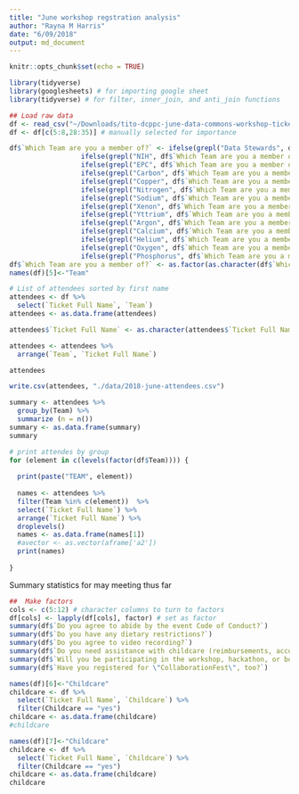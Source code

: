 ```yaml
---
title: "June workshop regstration analysis"
author: "Rayna M Harris"
date: "6/09/2018"
output: md_document
---
```


```r
knitr::opts_chunk$set(echo = TRUE)

library(tidyverse)
library(googlesheets) # for importing google sheet
library(tidyverse) # for filter, inner_join, and anti_join functions
```


```r
## Load raw data
df <- read_csv("~/Downloads/tito-dcppc-june-data-commons-workshop-tickets-for-rayna-harris-gmail-com-1098515.csv")
df <- df[c(5:8,28:35)] # manually selected for importance
```


```r
df$`Which Team are you a member of?` <- ifelse(grepl("Data Stewards", df$`Which Team are you a member of?`), "Data Stewards",
                  ifelse(grepl("NIH", df$`Which Team are you a member of?`), "Hydrogen",
                  ifelse(grepl("EPC", df$`Which Team are you a member of?`), "EPC",
                  ifelse(grepl("Carbon", df$`Which Team are you a member of?`), "Carbon",
                  ifelse(grepl("Copper", df$`Which Team are you a member of?`), "Copper",
                  ifelse(grepl("Nitrogen", df$`Which Team are you a member of?`), "Nitrogen",
                  ifelse(grepl("Sodium", df$`Which Team are you a member of?`), "Sodium",
                  ifelse(grepl("Xenon", df$`Which Team are you a member of?`), "Xenon",
                  ifelse(grepl("Yttrium", df$`Which Team are you a member of?`), "Hydrogen", 
                  ifelse(grepl("Argon", df$`Which Team are you a member of?`), "Argon",
                  ifelse(grepl("Calcium", df$`Which Team are you a member of?`), "Calcium",
                  ifelse(grepl("Helium", df$`Which Team are you a member of?`), "Helium",
                  ifelse(grepl("Oxygen", df$`Which Team are you a member of?`), "Oxygen",
                  ifelse(grepl("Phosphorus", df$`Which Team are you a member of?`), "Phosphorus", "Other"))))))))))))))
df$`Which Team are you a member of?` <- as.factor(as.character(df$`Which Team are you a member of?`))
names(df)[5]<-"Team"

```


```r
# List of attendees sorted by first name
attendees <- df %>% 
  select(`Ticket Full Name`, `Team`) 
attendees <- as.data.frame(attendees)

attendees$`Ticket Full Name` <- as.character(attendees$`Ticket Full Name`)

attendees <- attendees %>%  
  arrange(`Team`, `Ticket Full Name`)

attendees

write.csv(attendees, "./data/2018-june-attendees.csv")
```


```r
summary <- attendees %>%
  group_by(Team) %>%
  summarize (n = n())
summary <- as.data.frame(summary)
summary
```


```r
# print attendes by group
for (element in c(levels(factor(df$Team)))) {
  
  print(paste("TEAM", element))
  
  names <- attendees %>% 
  filter(Team %in% c(element))  %>% 
  select(`Ticket Full Name`) %>% 
  arrange(`Ticket Full Name`) %>% 
  droplevels()
  names <- as.data.frame(names[1])
  #avector <- as.vector(aframe['a2'])
  print(names)
  
}
```


Summary statistics for may meeting thus far
```r
##  Make factors
cols <- c(5:12) # character columns to turn to factors
df[cols] <- lapply(df[cols], factor) # set as factor
summary(df$`Do you agree to abide by the event Code of Conduct?`) 
summary(df$`Do you have any dietary restrictions?`)
summary(df$`Do you agree to video recording?`)
summary(df$`Do you need assistance with childcare (reimbursements, accomdations)?`)
summary(df$`Will you be participating in the workshop, hackathon, or both?`)
summary(df$`Have you registered for \"CollaborationFest\", too?`)
```

```r
names(df)[6]<-"Childcare"
childcare <- df %>% 
  select(`Ticket Full Name`, `Childcare`) %>%  
  filter(Childcare == "yes")
childcare <- as.data.frame(childcare)
#childcare
```



```r
names(df)[7]<-"Childcare"
childcare <- df %>% 
  select(`Ticket Full Name`, `Childcare`) %>%  
  filter(Childcare == "yes")
childcare <- as.data.frame(childcare)
childcare
```
